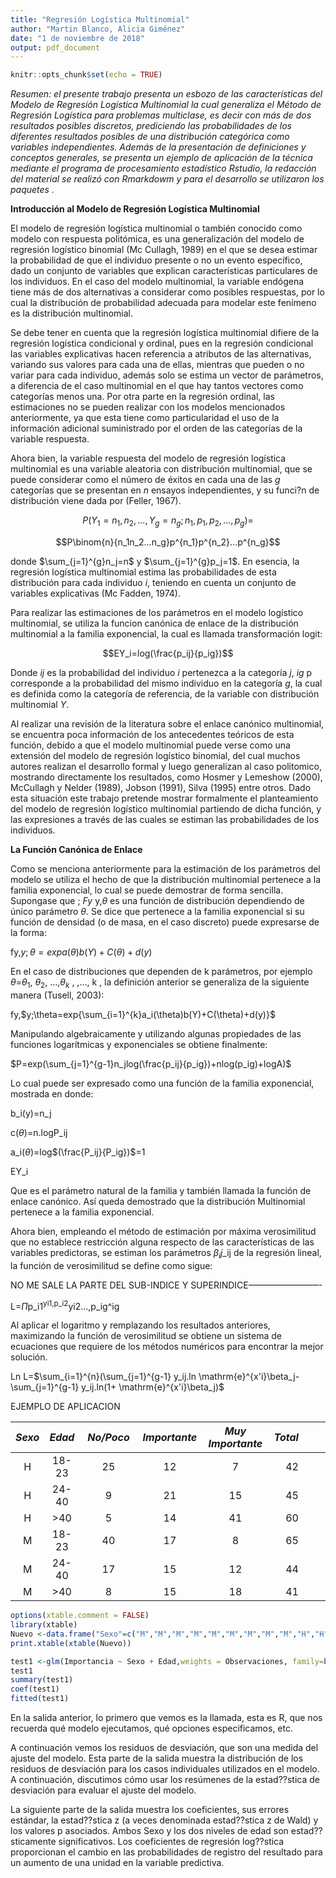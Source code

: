 ---
title: "Regresión Logística Multinomial"
author: "Martin Blanco, Alicia Giménez"
date: "1 de noviembre de 2018"
output: pdf_document
---

```{r setup, include=FALSE}
knitr::opts_chunk$set(echo = TRUE)
```

_Resumen: el presente trabajo presenta un esbozo de las características del Modelo de Regresión Logística Multinomial la cual generaliza el Método de Regresión Logística para problemas multiclase, es decir con más de dos resultados posibles discretos, prediciendo las probabilidades de los diferentes resultados posibles de una distribución categórica como variables independientes. Además de la presentación de definiciones y conceptos generales, se presenta un ejemplo de aplicación de la técnica mediante el programa de procesamiento estadístico Rstudio, la redacción del material se realizó con Rmarkdowm y para el desarrollo se utilizaron los paquetes ._

__Introducción al Modelo de Regresión Logística Multinomial__

El modelo de regresión logística multinomial o también conocido como modelo con respuesta politómica, es una generalización del modelo de regresión logístico binomial (Mc Cullagh, 1989) en el que se desea estimar la probabilidad de que el individuo presente o no un evento específico, dado un conjunto de variables que explican características particulares de los individuos. En el caso del modelo multinomial, la variable endógena tiene más de dos alternativas a considerar como posibles respuestas, por lo cual la distribución de probabilidad adecuada para modelar este fenímeno es la distribución multinomial. 

Se debe tener en cuenta que la regresión logística multinomial difiere de la regresión logística condicional y ordinal, pues en la regresión condicional las variables explicativas hacen referencia a atributos de las alternativas, variando sus valores para cada una de ellas, mientras que pueden o no variar para cada individuo, además solo se estima un vector de parámetros, a diferencia de el caso multinomial en el que hay tantos vectores como categorías menos una. Por otra parte en la regresión ordinal, las estimaciones no se pueden realizar con los modelos mencionados anteriormente, ya que esta tiene como particularidad el uso de la información adicional suministrado por el orden de las categorías de la variable respuesta. 

Ahora bien, la variable respuesta del modelo de regresión logística multinomial es una variable aleatoria con distribución multinomial, que se puede considerar como el número de éxitos en cada una de las _g_ categorías que se presentan en _n_ ensayos independientes, y su funci?n de distribución viene dada por (Feller, 1967).  

$$P(Y_1=n_1,n_2,...,Y_g=n_g;n_1,p_1,p_2,...,p_g)=$$

$$P\binom{n}{n_1n_2...n_g}p^{n_1}p^{n_2}...p^{n_g}$$

donde $\sum_{j=1}^{g}n_j=n$ y $\sum_{j=1}^{g}p_j=1$. En esencia, la regresión logística multinomial estima las probabilidades  de esta distribución para cada individuo _i_, teniendo en cuenta un conjunto de variables explicativas (Mc Fadden, 1974). 


Para realizar las estimaciones de los parámetros en el modelo logístico multinomial, se  utiliza  la funcion canónica de enlace de la distribución multinomial a la familia exponencial, la cual es llamada transformación logit: 


$$EY_i=log(\frac{p_ij}{p_ig})$$



Donde _ij_ es la probabilidad del individuo _i_ pertenezca a la categoría _j_, _ig_ p corresponde a la probabilidad del mismo individuo en la categoría _g_, la cual es definida como la categoría de referencia, de la variable con distribución multinomial _Y_.

Al  realizar una revisión de la literatura sobre el enlace canónico multinomial, se encuentra poca información de los antecedentes teóricos de esta función, debido a que el modelo multinomial puede verse como una extensión del modelo de regresión logístico binomial, del cual muchos autores realizan el desarrollo formal y luego generalizan al caso politomico, mostrando directamente los resultados, como Hosmer y Lemeshow (2000), McCullagh y Nelder (1989), Jobson (1991), Silva (1995) entre otros. Dado esta situación este trabajo pretende mostrar formalmente el planteamiento del modelo de regresión logístico multinomial partiendo de dicha función, y las expresiones a través de las cuales se estiman las probabilidades de los individuos. 

__La Función Canónica de Enlace__ 

Como se menciona anteriormente para la estimación de los parámetros del modelo se utiliza el hecho de que la distribución multinomial pertenece a la familia exponencial, lo cual se puede demostrar de forma sencilla. Supongase que ; _Fy_ y,$\theta$ es una función de distribución dependiendo de único parámetro $\theta$. Se dice que pertenece a la familia exponencial si su función de densidad (o de masa, en el caso discreto) puede expresarse de la forma: 


fy,$y;\theta=expa(\theta)b(Y)+C(\theta)+d(y)$


En el caso de distribuciones que dependen de k parámetros, por ejemplo $\theta$=$\theta_1$, $\theta_2$, ...,$\theta_k$ , ,..., k , la definición anterior se generaliza de la siguiente manera (Tusell, 2003):



fy,$y;\theta=exp{\sum_{i=1}^{k}a_i(\theta)b(Y)+C(\theta)+d(y)}$


Manipulando algebraicamente y utilizando algunas propiedades de las funciones logarítmicas y exponenciales se obtiene finalmente:

$P=exp(\sum_{j=1}^{g-1}n_jlog(\frac{p_ij}{p_ig})+nlog(p_ig)+logA)$


Lo cual puede ser expresado como una función de la  familia exponencial, mostrada en  donde:

b_i(y)=n_j

c($\theta$)=n.logP_ij

a_i($\theta$)=log$(\frac{P_ij}{P_ig})$=1  

EY_i


Que es el parámetro natural de la familia y también llamada la función de enlace canónico. Así queda demostrado que la distribución Multinomial pertenece a la familia exponencial. 


Ahora bien, empleando el método de estimación por máxima verosimilitud que no establece restricción alguna respecto de las características de las variables predictoras, se estiman los parámetros $\beta_ij$_ij  de la regresión lineal, la función de verosimilitud se define como sigue: 




NO ME SALE LA PARTE DEL SUB-INDICE Y SUPERINDICE-------------------------



L=$\Pi$p_i1^yi1,p_i2^yi2...,p_ig^ig


Al aplicar el logaritmo y remplazando los resultados anteriores, maximizando la función de verosimilitud se obtiene un sistema de ecuaciones que requiere de los métodos numéricos para encontrar la mejor solución.


Ln L=$\sum_{i=1}^{n}(\sum_{j=1}^{g-1} y_ij.ln \mathrm{e}^{x'i}\beta_j-\sum_{j=1}^{g-1} y_ij.ln(1+ \mathrm{e}^{x'i}\beta_j)$


EJEMPLO DE APLICACION

| _Sexo_| _Edad_| _No/Poco_        | _Importante_   | _Muy Importante_  | _Total_|
|:-----:|:------:|:-------------:|:------------:|:---------------:|----:|:------:|
|H      |18-23  | 25    |12            |7 |42|
|H      |24-40  |9      |21           |15 |45|
|H      |>40    |5    |14           |41|60|
|M      |18-23  |40        |17           |8|65|
|M      |24-40  |17        |15           |12|44|
|M      |>40    |8        |15           |18|41|

```{r, results='asis',caption= "1 denota No/Poco, 2 denota Importante y 3 denota Muy Importante", echo=FALSE}
options(xtable.comment = FALSE)
library(xtable)
Nuevo <-data.frame("Sexo"=c("M","M","M","M","M","M","M","M","M","H","H","H","H","H","H","H","H","H"),"Edad"=c("18-23","18-23","18-23","24-40","24-40","24-40",">40",">40",">40","18-23","18-23","18-23","24-40","24-40","24-40",">40",">40",">40"),"Importancia"= c("1","2","3","1","2","3","1","2","3","1","2","3","1","2","3","1","2","3"),"Observaciones"= c(26,12,7,9,21,15,5,14,41,40,17,8,17,15,12,8,15,18))
print.xtable(xtable(Nuevo))


```


```{r}
test1 <-glm(Importancia ~ Sexo + Edad,weights = Observaciones, family=binomial(link = logit), data=Nuevo)
test1
summary(test1)
coef(test1)
fitted(test1)
```
En la salida anterior, lo primero que vemos es la llamada, esta es R, que nos recuerda qué modelo ejecutamos, qué opciones especificamos, etc.

A continuación vemos los residuos de desviación, que son una medida del ajuste del modelo. Esta parte de la salida muestra la distribución de los residuos de desviación para los casos individuales utilizados en el modelo. A continuación, discutimos cómo usar los resúmenes de la estad??stica de desviación para evaluar el ajuste del modelo.

La siguiente parte de la salida muestra los coeficientes, sus errores estándar, la estad??stica z (a veces denominada estad??stica z de Wald) y los valores p asociados. Ambos Sexo y los dos niveles de edad son estad??sticamente significativos. Los coeficientes de regresión log??stica proporcionan el cambio en las probabilidades de registro del resultado para un aumento de una unidad en la variable predictiva.
